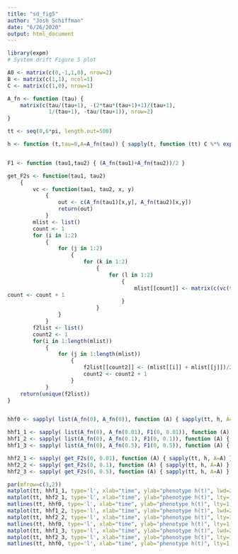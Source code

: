 ```yaml
---
title: "sd_fig5"
author: "Josh Schiffman"
date: "6/26/2020"
output: html_document
---
```



```r
library(expm)
# System drift Figure 5 plot

A0 <- matrix(c(0,-1,1,0), nrow=2)
B <- matrix(c(1,1), ncol=1)
C <- matrix(c(1,0), nrow=1)

A_fn <- function (tau) { 
    matrix(c(tau/(tau+1), -(2*tau*(tau+1)+1)/(tau+1), 
             1/(tau+1), -tau/(tau+1)), nrow=2) 
}

tt <- seq(0,6*pi, length.out=500)

h <- function (t,tau=0,A=A_fn(tau)) { sapply(t, function (tt) C %*% expm(tt*A) %*% B) }


F1 <- function (tau1,tau2) { (A_fn(tau1)+A_fn(tau2))/2 }

get_F2s <- function(tau1, tau2) 
    {
        vc <- function(tau1, tau2, x, y) 
            {
                out <- c(A_fn(tau1)[x,y], A_fn(tau2)[x,y])
                return(out)
            }
        mlist <- list()
        count <- 1
        for (i in 1:2) 
            {
                for (j in 1:2) 
                    {
                        for (k in 1:2) 
                            {
                                for (l in 1:2)
                                    {
                                        mlist[[count]] <- matrix(c(vc(tau1, tau2, 1, 1)[i], vc(tau1, tau2, 2, 1)[j], vc(tau1, tau2, 1, 2)[k], vc(tau1, tau2, 2, 2)[l]),2,2)
count <- count + 1
                                    }
                            }
                }
            }
        f2list <- list()
        count2 <- 1
        for(i in 1:length(mlist)) 
            {
                for (j in 1:length(mlist))
                    {
                        f2list[[count2]] <- (mlist[[i]] + mlist[[j]])/2
                        count2 <- count2 + 1
                    }
            }
    return(unique(f2list))
}


hhf0 <- sapply( list(A_fn(0), A_fn(0)), function (A) { sapply(tt, h, A=A) } )

hhf1_1 <- sapply( list(A_fn(0), A_fn(0.01), F1(0, 0.01)), function (A) { sapply(tt, h, A=A) } )
hhf1_2 <- sapply( list(A_fn(0), A_fn(0.1), F1(0, 0.1)), function (A) { sapply(tt, h, A=A) } )
hhf1_3 <- sapply( list(A_fn(0), A_fn(0.5), F1(0, 0.5)), function (A) { sapply(tt, h, A=A) } )

hhf2_1 <- sapply( get_F2s(0, 0.01), function (A) { sapply(tt, h, A=A) } )
hhf2_2 <- sapply( get_F2s(0, 0.1), function (A) { sapply(tt, h, A=A) } )
hhf2_3 <- sapply( get_F2s(0, 0.5), function (A) { sapply(tt, h, A=A) } )


```

```r

par(mfrow=c(3,2))
matplot(tt, hhf1_1, type='l', xlab="time", ylab="phenotype h(t)", lwd=2, ylim=c(-6,6), col=c("blue", "black"), cex.lab=1.5)
matplot(tt, hhf2_1, type='l', xlab="time", ylab="phenotype h(t)", lty=1, lwd=2, ylim=c(-6,6), cex.lab=1.5)
matlines(tt, hhf0, type='l', xlab="time", ylab="phenotype h(t)", lty=1, ylim=c(-6,6), cex.lab=1.5, col="black", lwd=4)
matplot(tt, hhf1_2, type='l', xlab="time", ylab="phenotype h(t)", lwd=2, ylim=c(-6,6), col=c("blue", "black"), cex.lab=1.5)
matplot(tt, hhf2_2, type='l', xlab="time", ylab="phenotype h(t)", lty=1, lwd=2, ylim=c(-6,6), cex.lab=1.5)
matlines(tt, hhf0, type='l', xlab="time", ylab="phenotype h(t)", lty=1, ylim=c(-6,6), cex.lab=1.5, col="black", lwd=4)
matplot(tt, hhf1_3, type='l', xlab="time", ylab="phenotype h(t)", lwd=2, ylim=c(-6,6), col=c("blue", "black"), cex.lab=1.5)
matplot(tt, hhf2_3, type='l', xlab="time", ylab="phenotype h(t)", lty=1, lwd=2, ylim=c(-6,6), cex.lab=1.5)
matlines(tt, hhf0, type='l', xlab="time", ylab="phenotype h(t)", lty=1, ylim=c(-6,6), cex.lab=1.5, col="black", lwd=4)

```
